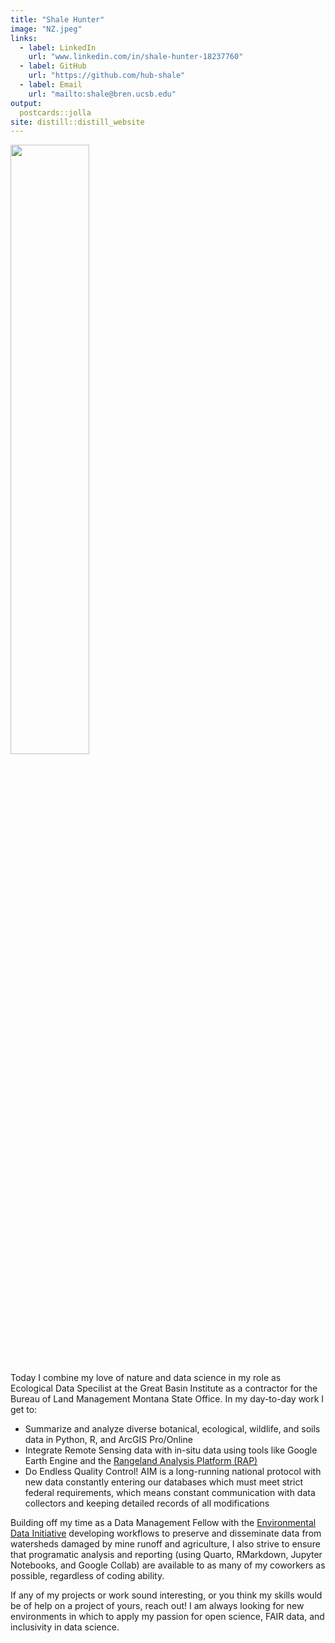 ```yaml
---
title: "Shale Hunter"
image: "NZ.jpeg"
links:
  - label: LinkedIn
    url: "www.linkedin.com/in/shale-hunter-18237760"
  - label: GitHub
    url: "https://github.com/hub-shale"
  - label: Email
    url: "mailto:shale@bren.ucsb.edu"
output:
  postcards::jolla
site: distill::distill_website
---
```


![](MT_SS1.png){width=50%}

Today I combine my love of nature and data science in my role as Ecological Data Specilist at the Great Basin Institute as a contractor for the Bureau of Land Management Montana State Office. In my day-to-day work I get to:
<ul>
<li>Summarize and analyze diverse botanical, ecological, wildlife, and soils data in Python, R, and ArcGIS Pro/Online </li>
<li>Integrate Remote Sensing data with in-situ data using tools like Google Earth Engine and the <a href='https://rangelands.app/'>Rangeland Analysis Platform (RAP)</a></li>
<li>Do Endless Quality Control! AIM is a long-running national protocol with new data constantly entering our databases which must meet strict federal requirements, which means constant communication with data collectors and keeping detailed records of all modifications</li>
</ul>
Building off my time as a Data Management Fellow with the <a href='https://edirepository.org/'>Environmental Data Initiative</a> developing workflows to preserve and disseminate data from watersheds damaged by mine runoff and agriculture, I also strive to ensure that programatic analysis and reporting (using Quarto, RMarkdown, Jupyter Notebooks, and Google Collab) are available to as many of my coworkers as possible, regardless of coding ability.  

If any of my projects or work sound interesting, or you think my skills would be of help on a project of yours, reach out! I am always looking for new environments in which to apply my passion for open science, FAIR data, and inclusivity in data science.

